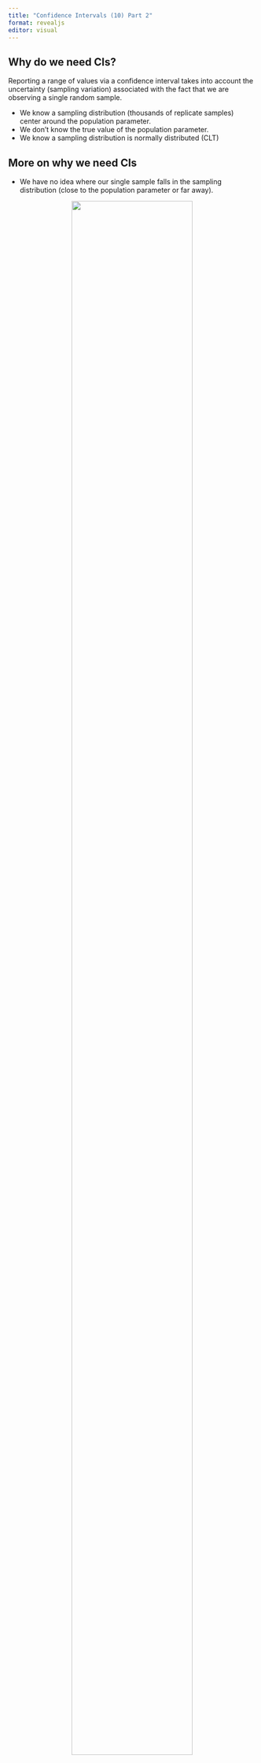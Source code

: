 ```yaml
---
title: "Confidence Intervals (10) Part 2"
format: revealjs
editor: visual
---
```



## Why do we need CIs?

Reporting a range of values via a confidence interval takes into account the uncertainty (sampling variation) associated with the fact that we are observing a single random sample.

-   We know a sampling distribution (thousands of replicate samples) center around the population parameter.
-   We don't know the true value of the population parameter.
-   We know a sampling distribution is normally distributed (CLT)

## More on why we need CIs

-   We have no idea where our single sample falls in the sampling distribution (close to the population parameter or far away).



<center>

![](images/lecture_images/sample_CI.PNG){#id .class width=70% height=90%}

</center>



## Check your understanding 

-   When we use a $95\%$ critical value, approximately $95\%$ of the confidence intervals contain the true population parameter (e.g. $\mu$, $\mu_1 - \mu_2$, etc).  

-   Say we generate 20,000 sample means and construct a 95% CI for each sample. We EXPECT 20000*.95 = 19,000 of the constructed confidence intervals to contain the true population mean.



## Width of an Interval (Margin of Error)

$$\mathbf{\hbox{Margin of Error}} = \hbox{Critical  Value} * SE(\hbox{Estimator})$$

There is a trade-off between the width of an interval and the level of confidence (critical value).


-   Using a lower CI (ex: 90% vs 95%) decreases the margin of error (narrower interval), but a narrower CI increase the chance that your interval will not capture the true mean.


## Width of an Interval (Margin of Error) continued

-   A 99% CI has a higher chance of capturing the true mean than a 95% CI, but it might be too wide of an interval to be practically useful.

-   You can also decrease the margin of error by increasing sample size. 


## Example Part 1 

You sample 80 newborn babies and calculate a mean weight of 7.5 pounds and standard deviation of 0.7 pounds. 

We want to construct a 95% confidence area for the population mean. 

-   **Given values**: $\bar{x} = 7.5$, $s = 0.7$
-   **Calculate SE**: $SE = \frac{0.7}{\sqrt{80}} = 0.078$
-   **Calculate Critical Value**: `qt(p=0.025, df=79)` $= -1.99$

**Resulting CI**: $7.5 \pm 1.99*0.078 = [7.34, 7.66]$


## Example Part 2 

You increase the sample size in Example 1 and sample 200 newborn babies. The sample mean weight is still 7.5 pounds and sample standard deviation is 0.7 pounds. 

We want to construct a 95% confidence area for the population mean. 

-   **Given values**: $\bar{x} = 7.5$, $s = 0.7$
-   **Calculate SE**: $SE = \frac{0.7}{\sqrt{200}} = 0.0495$
-   **Calculate Critical Value**: `qt(p=0.025,df=199)` $= -1.97$

**Resulting CI**: $7.5 \pm 1.97*0.0495 = [7.40, 7.60]$



## R Code to obtain CIs from data sets

|Statistic |R Code |
|----|-------------|
|Mean|t.test(x = data\$variable, conf.level = 0.95)  }|
|Proportion|prop.test(x = #, n = #, conf.level = 0.95, correct=FALSE)|
|Diff in mean|t.test(x = data1\$variable, y = data2\$variable, conf.level = 0.95)|
|Diff in proportion|prop.test(x = c(#, #), n = c(#, #), conf.level = 0.95, correct=FALSE )|
|Regression|confint(model, level = 0.95)|

